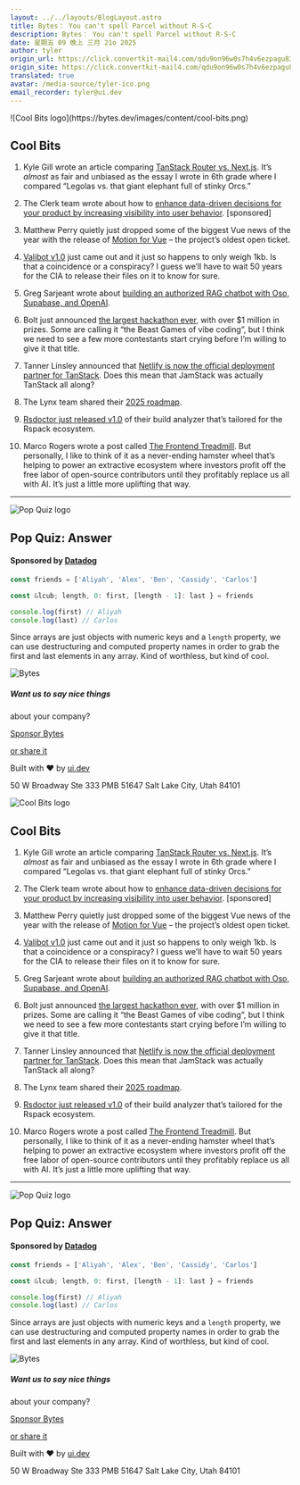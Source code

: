```yaml
---
layout: ../../layouts/BlogLayout.astro
title: Bytes： You can't spell Parcel without R-S-C
description: Bytes： You can't spell Parcel without R-S-C
date: 星期五 09 晚上 三月 21o 2025
author: tyler
origin_url: https://click.convertkit-mail4.com/qdu9on96w0s7h4v6ezpagu8304kkkc4/7qh7h2u9km5pglfz/aHR0cHM6Ly9ieXRlcy5kZXYvYXJjaGl2ZXMvMzc3
origin_site: https://click.convertkit-mail4.com/qdu9on96w0s7h4v6ezpagu8304kkkc4/7qh7h2u9km5pglfz/aHR0cHM6Ly9ieXRlcy5kZXYvYXJjaGl2ZXMvMzc3
translated: true
avatar: /media-source/tyler-ico.png
email_recorder: tyler@ui.dev
---
```



<Reference client:only="react" title="Bytes： You can't spell Parcel without R-S-C" url="https://click.convertkit-mail4.com/qdu9on96w0s7h4v6ezpagu8304kkkc4/7qh7h2u9km5pglfz/aHR0cHM6Ly9ieXRlcy5kZXYvYXJjaGl2ZXMvMzc3" />

<Detail client:only="react">
	![Cool Bits logo](https://bytes.dev/images/content/cool-bits.png)

## Cool Bits

1.  Kyle Gill wrote an article comparing [TanStack Router vs. Next.js](https://click.convertkit-mail4.com/qdu9on96w0s7h4v6ezpagu8304kkkc4/n2hohquv8k0kw5u6/aHR0cHM6Ly93d3cua3lsZWdpbGwuY29tL2Vzc2F5cy9uZXh0LXZzLXRhbnN0YWNrLw==). It’s _almost_ as fair and unbiased as the essay I wrote in 6th grade where I compared “Legolas vs. that giant elephant full of stinky Orcs.”
    
2.  The Clerk team wrote about how to [enhance data-driven decisions for your product by increasing visibility into user behavior](https://click.convertkit-mail4.com/qdu9on96w0s7h4v6ezpagu8304kkkc4/48hvh7um5n8nzncx/aHR0cHM6Ly9nby5jbGVyay5jb20vREFreVExaw==). \[sponsored\]
    
3.  Matthew Perry quietly just dropped some of the biggest Vue news of the year with the release of [Motion for Vue](https://click.convertkit-mail4.com/qdu9on96w0s7h4v6ezpagu8304kkkc4/wnh2h6uq53639os7/aHR0cHM6Ly9tb3Rpb24uZGV2L2Jsb2cvaW50cm9kdWNpbmctbW90aW9uLWZvci12dWU=) – the project’s oldest open ticket.
    
4.  [Valibot v1.0](https://click.convertkit-mail4.com/qdu9on96w0s7h4v6ezpagu8304kkkc4/reh8h9um2eze9qa2/aHR0cHM6Ly92YWxpYm90LmRldi9ibG9nL3ZhbGlib3QtdjEtdGhlLTEta2Itc2NoZW1hLWxpYnJhcnkv) just came out and it just so happens to only weigh 1kb. Is that a coincidence or a conspiracy? I guess we’ll have to wait 50 years for the CIA to release their files on it to know for sure.
    
5.  Greg Sarjeant wrote about [building an authorized RAG chatbot with Oso, Supabase, and OpenAI](https://click.convertkit-mail4.com/qdu9on96w0s7h4v6ezpagu8304kkkc4/08hwhgu2okrk0dhl/aHR0cHM6Ly93d3cub3NvaHEuY29tL3Bvc3QvYnVpbGRpbmctYW4tYXV0aG9yaXplZC1yYWctY2hhdGJvdC13aXRoLW9zby1jbG91ZA==).
    
6.  Bolt just announced [the largest hackathon ever](https://click.convertkit-mail4.com/qdu9on96w0s7h4v6ezpagu8304kkkc4/8ghqh3uo0xnxeosk/aHR0cHM6Ly9mb3JtLnR5cGVmb3JtLmNvbS90by93Zjk0WXdINA==), with over $1 million in prizes. Some are calling it “the Beast Games of vibe coding”, but I think we need to see a few more contestants start crying before I’m willing to give it that title.
    
7.  Tanner Linsley announced that [Netlify is now the official deployment partner for TanStack](https://click.convertkit-mail4.com/qdu9on96w0s7h4v6ezpagu8304kkkc4/vqh3hmuoxdrd2eag/aHR0cHM6Ly90YW5zdGFjay5jb20vYmxvZy9uZXRsaWZ5LXBhcnRuZXJzaGlw). Does this mean that JamStack was actually TanStack all along?
    
8.  The Lynx team shared their [2025 roadmap](https://click.convertkit-mail4.com/qdu9on96w0s7h4v6ezpagu8304kkkc4/l2heh6ul0z7z5rb6/aHR0cHM6Ly9seW54anMub3JnL2Jsb2cvbHlueC1vcGVuLXNvdXJjZS1yb2FkbWFwLTIwMjUuaHRtbA==).
    
9.  [Rsdoctor just released v1.0](https://click.convertkit-mail4.com/qdu9on96w0s7h4v6ezpagu8304kkkc4/m2h7h6u3g7z7kwfm/aHR0cHM6Ly9yc2RvY3Rvci5kZXYvYmxvZy9yZWxlYXNlL3JlbGVhc2Utbm90ZS0xXzA=) of their build analyzer that’s tailored for the Rspack ecosystem.
    
10.  Marco Rogers wrote a post called [The Frontend Treadmill](https://click.convertkit-mail4.com/qdu9on96w0s7h4v6ezpagu8304kkkc4/dphehmue4mnmzdam/aHR0cHM6Ly9wb2xvdGVrLm5ldC9wb3N0cy90aGUtZnJvbnRlbmQtdHJlYWRtaWxsLw==). But personally, I like to think of it as a never-ending hamster wheel that’s helping to power an extractive ecosystem where investors profit off the free labor of open-source contributors until they profitably replace us all with AI. It’s just a little more uplifting that way.
    

* * *

![Pop Quiz logo](https://bytes.dev/images/content/pop-quiz.png)

## Pop Quiz: Answer

#### Sponsored by [Datadog](https://click.convertkit-mail4.com/qdu9on96w0s7h4v6ezpagu8304kkkc4/3ohphdu3ongn6rfr/aHR0cHM6Ly93d3cuZGF0YWRvZ2hxLmNvbS9yZXNvdXJjZXMvZnJvbnRlbmQtdGVzdGluZy1iZXN0LXByYWN0aWNlcy8_dXRtX2NhbXBhaWduPWRnLXN5bnRoZXRpY3Mtd3ctZnJvbnRlbmQtdGVzdGluZy1raXQtYnl0ZXMmdXRtX21lZGl1bT1uZXdzbGV0dGVyJnV0bV9zb3VyY2U9Ynl0ZXNkZXY=)

```js
const friends = ['Aliyah', 'Alex', 'Ben', 'Cassidy', 'Carlos']

const &lcub; length, 0: first, [length - 1]: last } = friends

console.log(first) // Aliyah
console.log(last) // Carlos
```

Since arrays are just objects with numeric keys and a `length` property, we can use destructuring and computed property names in order to grab the first and last elements in any array. Kind of worthless, but kind of cool.

![Bytes](https://bytes.dev/images/bytes-icon.png)

##### Want us to say nice things  
about your company?

[Sponsor Bytes](https://click.convertkit-mail4.com/qdu9on96w0s7h4v6ezpagu8304kkkc4/e0hph0u7p2o296u8/aHR0cHM6Ly9ieXRlcy5kZXYvYWR2ZXJ0aXNl)

[or share it](https://click.convertkit-mail4.com/qdu9on96w0s7h4v6ezpagu8304kkkc4/7qh7h2u9km5mvlhz/aHR0cHM6Ly9ieXRlcy5kZXYvc2hhcmU=)

Built with ❤️ by [ui.dev](https://click.convertkit-mail4.com/qdu9on96w0s7h4v6ezpagu8304kkkc4/z2hgh7ue48x89vip/aHR0cHM6Ly91aS5kZXY=)

50 W Broadway Ste 333 PMB 51647 Salt Lake City, Utah 84101


</Detail>

![Cool Bits logo](https://bytes.dev/images/content/cool-bits.png)

## Cool Bits

1. Kyle Gill wrote an article comparing [TanStack Router vs. Next.js](https://click.convertkit-mail4.com/qdu9on96w0s7h4v6ezpagu8304kkkc4/n2hohquv8k0kw5u6/aHR0cHM6Ly93d3cua3lsZWdpbGwuY29tL2Vzc2F5cy9uZXh0LXZzLXRhbnN0YWNrLw==). It’s *almost* as fair and unbiased as the essay I wrote in 6th grade where I compared “Legolas vs. that giant elephant full of stinky Orcs.”

2. The Clerk team wrote about how to [enhance data-driven decisions for your product by increasing visibility into user behavior](https://click.convertkit-mail4.com/qdu9on96w0s7h4v6ezpagu8304kkkc4/48hvh7um5n8nzncx/aHR0cHM6Ly9nby5jbGVyay5jb20vREFreVExaw==). \[sponsored]

3. Matthew Perry quietly just dropped some of the biggest Vue news of the year with the release of [Motion for Vue](https://click.convertkit-mail4.com/qdu9on96w0s7h4v6ezpagu8304kkkc4/wnh2h6uq53639os7/aHR0cHM6Ly9tb3Rpb24uZGV2L2Jsb2cvaW50cm9kdWNpbmctbW90aW9uLWZvci12dWU=) – the project’s oldest open ticket.

4. [Valibot v1.0](https://click.convertkit-mail4.com/qdu9on96w0s7h4v6ezpagu8304kkkc4/reh8h9um2eze9qa2/aHR0cHM6Ly92YWxpYm90LmRldi9ibG9nL3ZhbGlib3QtdjEtdGhlLTEta2Itc2NoZW1hLWxpYnJhcnkv) just came out and it just so happens to only weigh 1kb. Is that a coincidence or a conspiracy? I guess we’ll have to wait 50 years for the CIA to release their files on it to know for sure.

5. Greg Sarjeant wrote about [building an authorized RAG chatbot with Oso, Supabase, and OpenAI](https://click.convertkit-mail4.com/qdu9on96w0s7h4v6ezpagu8304kkkc4/08hwhgu2okrk0dhl/aHR0cHM6Ly93d3cub3NvaHEuY29tL3Bvc3QvYnVpbGRpbmctYW4tYXV0aG9yaXplZC1yYWctY2hhdGJvdC13aXRoLW9zby1jbG91ZA==).

6. Bolt just announced [the largest hackathon ever](https://click.convertkit-mail4.com/qdu9on96w0s7h4v6ezpagu8304kkkc4/8ghqh3uo0xnxeosk/aHR0cHM6Ly9mb3JtLnR5cGVmb3JtLmNvbS90by93Zjk0WXdINA==), with over $1 million in prizes. Some are calling it “the Beast Games of vibe coding”, but I think we need to see a few more contestants start crying before I’m willing to give it that title.

7. Tanner Linsley announced that [Netlify is now the official deployment partner for TanStack](https://click.convertkit-mail4.com/qdu9on96w0s7h4v6ezpagu8304kkkc4/vqh3hmuoxdrd2eag/aHR0cHM6Ly90YW5zdGFjay5jb20vYmxvZy9uZXRsaWZ5LXBhcnRuZXJzaGlw). Does this mean that JamStack was actually TanStack all along?

8. The Lynx team shared their [2025 roadmap](https://click.convertkit-mail4.com/qdu9on96w0s7h4v6ezpagu8304kkkc4/l2heh6ul0z7z5rb6/aHR0cHM6Ly9seW54anMub3JnL2Jsb2cvbHlueC1vcGVuLXNvdXJjZS1yb2FkbWFwLTIwMjUuaHRtbA==).

9. [Rsdoctor just released v1.0](https://click.convertkit-mail4.com/qdu9on96w0s7h4v6ezpagu8304kkkc4/m2h7h6u3g7z7kwfm/aHR0cHM6Ly9yc2RvY3Rvci5kZXYvYmxvZy9yZWxlYXNlL3JlbGVhc2Utbm90ZS0xXzA=) of their build analyzer that’s tailored for the Rspack ecosystem.

10. Marco Rogers wrote a post called [The Frontend Treadmill](https://click.convertkit-mail4.com/qdu9on96w0s7h4v6ezpagu8304kkkc4/dphehmue4mnmzdam/aHR0cHM6Ly9wb2xvdGVrLm5ldC9wb3N0cy90aGUtZnJvbnRlbmQtdHJlYWRtaWxsLw==). But personally, I like to think of it as a never-ending hamster wheel that’s helping to power an extractive ecosystem where investors profit off the free labor of open-source contributors until they profitably replace us all with AI. It’s just a little more uplifting that way.

***

![Pop Quiz logo](https://bytes.dev/images/content/pop-quiz.png)

## Pop Quiz: Answer

#### Sponsored by [Datadog](https://click.convertkit-mail4.com/qdu9on96w0s7h4v6ezpagu8304kkkc4/3ohphdu3ongn6rfr/aHR0cHM6Ly93d3cuZGF0YWRvZ2hxLmNvbS9yZXNvdXJjZXMvZnJvbnRlbmQtdGVzdGluZy1iZXN0LXByYWN0aWNlcy8_dXRtX2NhbXBhaWduPWRnLXN5bnRoZXRpY3Mtd3ctZnJvbnRlbmQtdGVzdGluZy1raXQtYnl0ZXMmdXRtX21lZGl1bT1uZXdzbGV0dGVyJnV0bV9zb3VyY2U9Ynl0ZXNkZXY=)

```js
const friends = ['Aliyah', 'Alex', 'Ben', 'Cassidy', 'Carlos']

const &lcub; length, 0: first, [length - 1]: last } = friends

console.log(first) // Aliyah
console.log(last) // Carlos
```

Since arrays are just objects with numeric keys and a `length` property, we can use destructuring and computed property names in order to grab the first and last elements in any array. Kind of worthless, but kind of cool.

![Bytes](https://bytes.dev/images/bytes-icon.png)

##### Want us to say nice things

about your company?

[Sponsor Bytes](https://click.convertkit-mail4.com/qdu9on96w0s7h4v6ezpagu8304kkkc4/e0hph0u7p2o296u8/aHR0cHM6Ly9ieXRlcy5kZXYvYWR2ZXJ0aXNl)

[or share it](https://click.convertkit-mail4.com/qdu9on96w0s7h4v6ezpagu8304kkkc4/7qh7h2u9km5mvlhz/aHR0cHM6Ly9ieXRlcy5kZXYvc2hhcmU=)

Built with ❤️ by [ui.dev](https://click.convertkit-mail4.com/qdu9on96w0s7h4v6ezpagu8304kkkc4/z2hgh7ue48x89vip/aHR0cHM6Ly91aS5kZXY=)

50 W Broadway Ste 333 PMB 51647 Salt Lake City, Utah 84101


